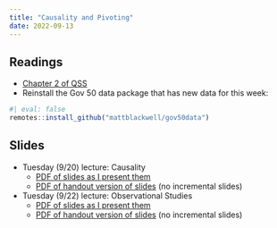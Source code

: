 ```yaml
---
title: "Causality and Pivoting"
date: 2022-09-13
---
```



## Readings 

- [Chapter 2 of QSS](https://press.princeton.edu/books/hardcover/9780691222271/quantitative-social-science)
- Reinstall the Gov 50 data package that has new data for this week:
```r
#| eval: false
remotes::install_github("mattblackwell/gov50data")
```

## Slides

- Tuesday (9/20) lecture: Causality
  - [PDF of slides as I present them](/slides/06_causality.pdf)
  - [PDF of handout version of slides](/slides/06_causality_handout.pdf) (no incremental slides)

- Tuesday (9/22) lecture: Observational Studies
  - [PDF of slides as I present them](/slides/07_obs_studies.pdf)
  - [PDF of handout version of slides](/slides/07_obs_studies_handout.pdf) (no incremental slides)
